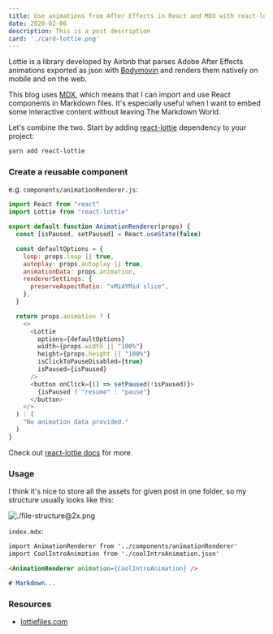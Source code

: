 ```yaml
---
title: Use animations from After Effects in React and MDX with react-lottie
date: 2020-02-06
description: This is a post description
card: './card-lottie.png'
---
```


<div style={{maxWidth: 500, margin: '0 auto'}}>
<AnimationRenderer animation={TransformAnimation} width={'100%'} height={'auto'} />
</div>

Lottie is a library developed by Airbnb that parses Adobe After Effects animations exported as json with [Bodymovin](https://aescripts.com/bodymovin/) and renders them natively on mobile and on the web. 

This blog uses [MDX](https://mdxjs.com/), which means that I can import and use React components in Markdown files. It's especially useful when I want to embed some interactive content without leaving The Markdown World.

Let's combine the two. Start by adding [react-lottie](https://www.npmjs.com/package/react-lottie) dependency to your project:

```bash
yarn add react-lottie
```

### Create a reusable component 

e.g. `components/animationRenderer.js`:

```js
import React from "react"
import Lottie from "react-lottie"

export default function AnimationRenderer(props) {
  const [isPaused, setPaused] = React.useState(false)

  const defaultOptions = {
    loop: props.loop || true,
    autoplay: props.autoplay || true,
    animationData: props.animation,
    rendererSettings: {
      preserveAspectRatio: "xMidYMid slice",
    },
  }

  return props.animation ? (
    <>
      <Lottie
        options={defaultOptions}
        width={props.width || "100%"}
        height={props.height || "100%"}
        isClickToPauseDisabled={true}
        isPaused={isPaused}
      />
      <button onClick={() => setPaused(!isPaused)}>
        {isPaused ? "resume" : "pause"}
      </button>
    </>
  ) : (
    "No animation data provided."
  )
}
```

Check out [react-lottie docs](https://github.com/chenqingspring/react-lottie#readme) for more.

### Usage

I think it's nice to store all the assets for given post in one folder, so my structure usually looks like this:

![./file-structure@2x.png](./file-structure@2x.png)


`index.mdx`:

```md
import AnimationRenderer from '../components/animationRenderer'
import CoolIntroAnimation from './coolIntroAnimation.json'

<AnimationRenderer animation={CoolIntroAnimation} />

# Markdown...

```

### Resources

- [lottiefiles.com](https://lottiefiles.com/)